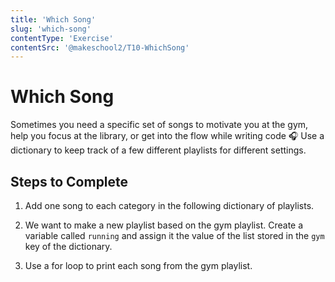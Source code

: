```yaml
---
title: 'Which Song'
slug: 'which-song'
contentType: 'Exercise'
contentSrc: '@makeschool2/T10-WhichSong'
---
```


# Which Song

Sometimes you need a specific set of songs to motivate you at the gym, help you focus at the library, or get into the flow while writing code :headphones: Use a dictionary to keep track of a few different playlists for different settings.

## Steps to Complete

1. Add one song to each category in the following dictionary of playlists.

2. We want to make a new playlist based on the gym playlist. Create a variable called `running` and assign it the value of the list stored in the `gym` key of the dictionary.

3. Use a for loop to print each song from the gym playlist.